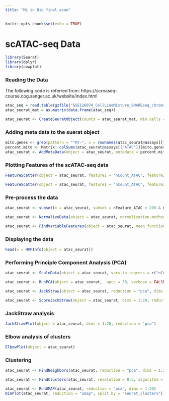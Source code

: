 ---
title: "ML in Bio final exam"
---

```{r setup, include=FALSE}
knitr::opts_chunk$set(echo = TRUE)
```
# scATAC-seq Data
```{r, echo=TRUE}
library(Seurat)
library(dplyr)
library(cowplot)
```
### Reading the Data
The following code is referred from: https://scrnaseq-course.cog.sanger.ac.uk/website/index.html
```{r, echo=TRUE}
atac_seq = read.table(gzfile("GSE126074_CellLineMixture_SNAREseq_chromatin_counts.tsv.gz"))
atac_seurat_mat = as.matrix(data.frame(atac_seq))
```

```{r, echo=TRUE}
atac_seurat <- CreateSeuratObject(counts = atac_seurat_mat, min.cells = 3, min.features  = 200, project = "scATAC", assay = "ATAC")
```
### Adding meta data to the suerat object
```{r}
mito.genes <- grep(pattern = "^MT-", x = rownames(atac_seurat@assays[["ATAC"]]), value = TRUE)
percent.mito <- Matrix::colSums(atac_seurat@assays[["ATAC"]][mito.genes, ])/Matrix::colSums(atac_seurat@assays[["ATAC"]])
atac_seurat <- AddMetaData(object = atac_seurat, metadata = percent.mito, col.name = "percent.mito")
```
### Plotting Features of the scATAC-seq data
```{r, echo=TRUE}
FeatureScatter(object = atac_seurat, feature1 = "nCount_ATAC", feature2 = "percent.mito")
```


```{r, echo=TRUE}
FeatureScatter(object = atac_seurat, feature1 = "nCount_ATAC", feature2 = "nFeature_ATAC")
```
### Pre-process the data
```{r, echo=TRUE}
atac_seurat <- subset(x = atac_seurat, subset = nFeature_ATAC > 200 & nFeature_ATAC < 2500 & percent.mito >  -Inf & percent.mito < 0.05 )

```

```{r}
atac_seurat <- NormalizeData(object = atac_seurat, normalization.method = "LogNormalize", scale.factor = 10000)
```

```{r}
atac_seurat <- FindVariableFeatures(object = atac_seurat, mean.function = ExpMean, dispersion.function = LogVMR, x.low.cutoff = 0.0125, x.high.cutoff = 3, y.cutoff = 0.5, nfeatures = 2000)
```
### Displaying the data
```{r}
head(x = HVFInfo(object = atac_seurat))
```

### Performing Principle Component Analysis (PCA)
```{r}
atac_seurat <- ScaleData(object = atac_seurat, vars.to.regress = c("nCounts_ATAC", "percent.mito"))
```

```{r}
atac_seurat <- RunPCA(object = atac_seurat,  npcs = 30, verbose = FALSE)
```


```{r}
atac_seurat <- JackStraw(object = atac_seurat, reduction = "pca", dims = 20, num.replicate = 100,  prop.freq = 0.1, verbose = FALSE)
```

```{r}
atac_seurat <- ScoreJackStraw(object = atac_seurat, dims = 1:20, reduction = "pca")
```
### JackStraw analysis
```{r}
JackStrawPlot(object = atac_seurat, dims = 1:20, reduction = "pca")

```
### Elbow analysis of clusters
```{r}
ElbowPlot(object = atac_seurat)

```

### Clustering

```{r}
atac_seurat <- FindNeighbors(atac_seurat, reduction = "pca", dims = 1:20)

```


```{r}
atac_seurat <- FindClusters(atac_seurat, resolution = 0.5, algorithm = 1)

```



```{r}
atac_seurat <- RunUMAP(atac_seurat, reduction = "pca", dims = 1:20)
DimPlot(atac_seurat, reduction = "umap", split.by = "seurat_clusters")
```